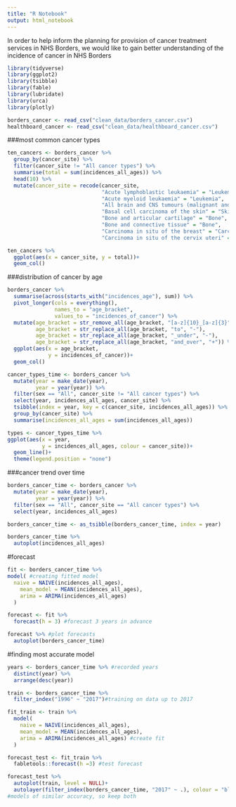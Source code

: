 ```yaml
---
title: "R Notebook"
output: html_notebook
---
```

In order to help inform the planning for provision of cancer treatment services in NHS Borders, we would like to gain better understanding of the incidence of cancer in NHS Borders

```r
library(tidyverse)
library(ggplot2)
library(tsibble)
library(fable)
library(lubridate)
library(urca)
library(plotly)
```
```r
borders_cancer <- read_csv("clean_data/borders_cancer.csv")
healthboard_cancer <- read_csv("clean_data/healthboard_cancer.csv")
```
###most common cancer types 
```r
ten_cancers <- borders_cancer %>% 
  group_by(cancer_site) %>% 
  filter(cancer_site != "All cancer types") %>% 
  summarise(total = sum(incidences_all_ages)) %>% 
  head(10) %>% 
  mutate(cancer_site = recode(cancer_site,
                              "Acute lymphoblastic leukaemia" = "Leukemia",
                              "Acute myeloid leukaemia" = "Leukemia",
                              "All brain and CNS tumours (malignant and non-malignant)" = "Brain",
                              "Basal cell carcinoma of the skin" = "Skin",
                              "Bone and articular cartilage" = "Bone",
                              "Bone and connective tissue" = "Bone",
                              "Carcinoma in situ of the breast" = "Carcinoma",
                              "Carcinoma in situ of the cervix uteri" = "Carcinoma"))

ten_cancers %>% 
  ggplot(aes(x = cancer_site, y = total))+
  geom_col()
```
###distribution of cancer by age
```r
borders_cancer %>% 
  summarise(across(starts_with("incidences_age"), sum)) %>% 
  pivot_longer(cols = everything(), 
               names_to = "age_bracket",
               values_to = "incidences_of_cancer") %>%
  mutate(age_bracket = str_remove_all(age_bracket, "[a-z]{10}_[a-z]{3}"),
         age_bracket = str_replace_all(age_bracket, "to", "-"),
         age_bracket = str_replace_all(age_bracket, "_under", "-"),
         age_bracket = str_replace_all(age_bracket, "and_over", "+")) %>% 
  ggplot(aes(x = age_bracket,
             y = incidences_of_cancer))+
  geom_col()

```
```r
cancer_types_time <- borders_cancer %>% 
  mutate(year = make_date(year),
         year = year(year)) %>% 
  filter(sex == "All", cancer_site != "All cancer types") %>% 
  select(year, incidences_all_ages, cancer_site) %>% 
  tsibble(index = year, key = c(cancer_site, incidences_all_ages)) %>% 
  group_by(cancer_site) %>% 
  summarise(incidences_all_ages = sum(incidences_all_ages)) 

types <- cancer_types_time %>% 
ggplot(aes(x = year,
           y = incidences_all_ages, colour = cancer_site))+
  geom_line()+
  theme(legend.position = "none")
```



###cancer trend over time
```r
borders_cancer_time <- borders_cancer %>% 
  mutate(year = make_date(year),
         year = year(year)) %>% 
  filter(sex == "All", cancer_site == "All cancer types") %>% 
  select(year, incidences_all_ages)

borders_cancer_time <- as_tsibble(borders_cancer_time, index = year)

borders_cancer_time %>% 
  autoplot(incidences_all_ages)
```
#forecast
```r


fit <- borders_cancer_time %>% 
model( #creating fitted model
  naive = NAIVE(incidences_all_ages),
    mean_model = MEAN(incidences_all_ages),
    arima = ARIMA(incidences_all_ages)
  )

forecast <- fit %>% 
  forecast(h = 3) #forecast 3 years in advance 

forecast %>% #plot forecasts
  autoplot(borders_cancer_time)
```
#finding most accurate model
```r
years <- borders_cancer_time %>% #recorded years
  distinct(year) %>% 
  arrange(desc(year))

train <- borders_cancer_time %>% 
  filter_index("1996" ~ "2017")#training on data up to 2017

fit_train <- train %>% 
  model(
    naive = NAIVE(incidences_all_ages),
    mean_model = MEAN(incidences_all_ages),
    arima = ARIMA(incidences_all_ages) #create fit
  )

forecast_test <- fit_train %>% 
  fabletools::forecast(h =3) #test forecast

forecast_test %>% 
  autoplot(train, level = NULL)+
  autolayer(filter_index(borders_cancer_time, "2017" ~ .), colour = "black")
#models of similar accuracy, so keep both
```

